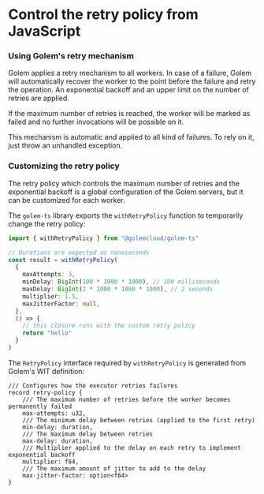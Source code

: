# Control the retry policy from JavaScript

### Using Golem's retry mechanism

Golem applies a retry mechanism to all workers. In case of a failure, Golem will automatically recover the worker to the point before the failure and retry the operation. An exponential backoff and an upper limit on the number of retries are applied.

If the maximum number of retries is reached, the worker will be marked as failed and no further invocations will be possible on it.

This mechanism is automatic and applied to all kind of failures. To rely on it, just throw an unhandled exception.

### Customizing the retry policy

The retry policy which controls the maximum number of retries and the exponential backoff is a global configuration of the Golem servers, but it can be customized for each worker.

The `golem-ts` library exports the `withRetryPolicy` function to temporarily change the retry policy:

```typescript
import { withRetryPolicy } from "@golemcloud/golem-ts"

// Durations are expected as nanoseconds
const result = withRetryPolicy(
  {
    maxAttempts: 3,
    minDelay: BigInt(100 * 1000 * 1000), // 100 milliseconds
    maxDelay: BigInt(2 * 1000 * 1000 * 1000), // 2 seconds
    multiplier: 1.5,
    maxJitterFactor: null,
  },
  () => {
    // this closure runs with the custom retry policy
    return "hello"
  }
)
```

The `RetryPolicy` interface required by `withRetryPolicy` is generated from Golem's WIT definition:

```wit
/// Configures how the executor retries failures
record retry-policy {
    /// The maximum number of retries before the worker becomes permanently failed
    max-attempts: u32,
    /// The minimum delay between retries (applied to the first retry)
    min-delay: duration,
    /// The maximum delay between retries
    max-delay: duration,
    /// Multiplier applied to the delay on each retry to implement exponential backoff
    multiplier: f64,
    /// The maximum amount of jitter to add to the delay
    max-jitter-factor: option<f64>
}
```
